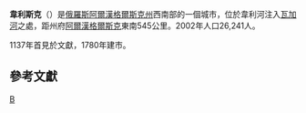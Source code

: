 {{Infobox Russian inhabited locality
|en_name=Velsk
|ru_name=Вельск
|image_skyline=Velsk01.jpg
|image_caption=韋利斯克鳥瞰圖
|coordinates={{Coord|61|04|N|42|07|E|region:RU|display=it}}
|pushpin_label_position=top
|pushpin_map=European Russia
|image_coa=Velsk (Vologda Governorate) (1780).png
|coa_caption=
|image_flag=Flag of Velsk (Arkhangelsk oblast).png
|flag_caption=
|anthem=
|anthem_ref=
|holiday=
|holiday_ref=
|federal_subject=[[阿尔汉格尔斯克州|阿尔汉格尔斯克州]]
|federal_subject_ref=<ref name="OKATO">{{OKATO reference|11 205}}</ref>

|adm_district_jur=[[韋利斯克區|韋利斯克區]]
|adm_district_jur_ref=<ref name="OKATO" />
|adm_selsoviet_jur=Velsk
|adm_selsoviet_type=[[Town_of_district_significance|Town of district significance]]
|adm_selsoviet_jur_ref=<ref name="OKATO" />
|adm_ctr_of1=韋利斯克區
|adm_ctr_of1_ref=<ref name="OKATO" />
|adm_ctr_of2=town of district significance of Velsk
|adm_ctr_of2_ref=<ref name="OKATO" />
|inhabloc_cat=Town
|inhabloc_cat_ref=<ref name="OKATO" />
|inhabloc_type=
|inhabloc_type_ref=

|mun_district_jur=Velsky Municipal District
|mun_district_jur_ref=<ref name="ArkhangelskO_mun">Law #258-vneoch.-OZ</ref>
|urban_settlement_jur=Velskoye Urban Settlement
|urban_settlement_jur_ref=<ref name="ArkhangelskO_mun" />
|mun_admctr_of1=Velsky Municipal District
|mun_admctr_of1_ref=<ref name="ArkhangelskO_mun" />
|mun_admctr_of2=Velskoye Urban Settlement
|mun_admctr_of2_ref=<ref name="ArkhangelskO_mun" />
|leader_title=
|leader_title_ref=
|leader_name=
|leader_name_ref=
|representative_body=
|representative_body_ref=
|area_of_what=
|area_as_of=
|area_km2=
|area_km2_ref=
|pop_2010census=23885
|pop_2010census_ref=<ref name="2010Census">{{ru-pop-ref|2010Census}}</ref>
|pop_density=
|pop_density_as_of=
|pop_density_ref=
|pop_latest=
|pop_latest_date=
|pop_latest_ref=
|established_date=1137年
|established_title=首見記載
|established_date_ref=<ref name="gr">{{cite book|title=Энциклопедия Города России|year=2003|publisher=Большая Российская Энциклопедия|location=Moscow|isbn=5-7107-7399-9|page=65}}</ref>
|current_cat_date=
|current_cat_date_ref=

|postal_codes=
|postal_codes_ref=
|dialing_codes=
|dialing_codes_ref=
|website=http://www.movelsk.ru/
|website_ref=
|commonscat=Velsk
|date=September 2013
}}
'''韋利斯克'''（{{lang-ru|Вельск}}）是[[俄羅斯|俄羅斯]][[阿爾漢格爾斯克州|阿爾漢格爾斯克州]]西南部的一個城市，位於韋利河注入[[瓦加河|瓦加河]]之處，距州府[[阿爾漢格爾斯克|阿爾漢格爾斯克]]東南545公里。2002年人口26,241人。

1137年首見於文獻，1780年建市。

==參考文獻==
{{reflist}}

{{Cities and towns in Arkhangelsk Oblast}}
{{Authority control}}
[[Category:阿爾漢格爾斯克州城市|В]]